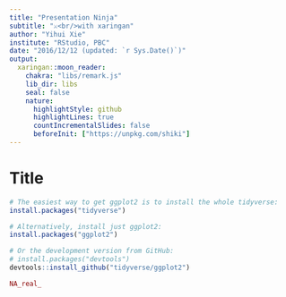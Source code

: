 ```yaml
---
title: "Presentation Ninja"
subtitle: "⚔<br/>with xaringan"
author: "Yihui Xie"
institute: "RStudio, PBC"
date: "2016/12/12 (updated: `r Sys.Date()`)"
output:
  xaringan::moon_reader:
    chakra: "libs/remark.js"
    lib_dir: libs
    seal: false
    nature:
      highlightStyle: github
      highlightLines: true
      countIncrementalSlides: false
      beforeInit: ["https://unpkg.com/shiki"]
---
```


# Title

```r
# The easiest way to get ggplot2 is to install the whole tidyverse:
install.packages("tidyverse")

# Alternatively, install just ggplot2:
install.packages("ggplot2")

# Or the development version from GitHub:
# install.packages("devtools")
devtools::install_github("tidyverse/ggplot2")

NA_real_
```
